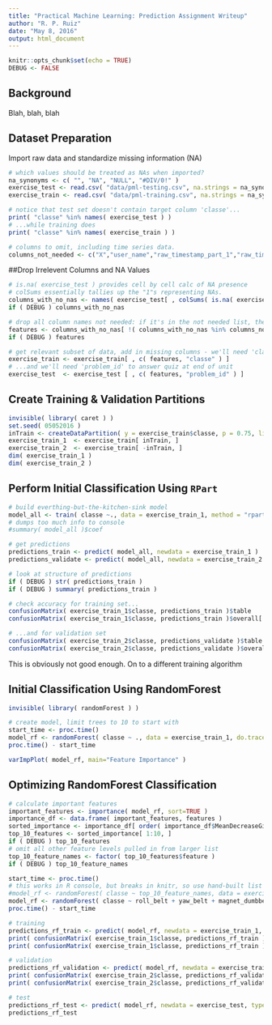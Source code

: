 ```yaml
---
title: "Practical Machine Learning: Prediction Assignment Writeup"
author: "R. P. Ruiz"
date: "May 8, 2016"
output: html_document
---
```


```r
knitr::opts_chunk$set(echo = TRUE)
DEBUG <- FALSE
```

## Background

Blah, blah, blah

## Dataset Preparation

Import raw data and standardize missing information (NA)

```r
# which values should be treated as NAs when imported?
na_synonyms <- c( "", "NA", "NULL", "#DIV/0!" )
exercise_test <- read.csv( "data/pml-testing.csv", na.strings = na_synonyms )
exercise_train <- read.csv( "data/pml-training.csv", na.strings = na_synonyms )
```

```r
# notice that test set doesn't contain target column 'classe'...
print( "classe" %in% names( exercise_test ) )
# ...while training does
print( "classe" %in% names( exercise_train ) )

# columns to omit, including time series data. 
columns_not_needed <- c("X","user_name","raw_timestamp_part_1","raw_timestamp_part_2","cvtd_timestamp","new_window","num_window", "problem_id" )
```

##Drop Irrelevent Columns and NA Values
```r

# is.na( exercise_test ) provides cell by cell calc of NA presence
# colSums essentially tallies up the "1"s representing NAs.
columns_with_no_nas <- names( exercise_test[ , colSums( is.na( exercise_test ) ) == 0 ] )
if ( DEBUG ) columns_with_no_nas

# drop all column names not needed: if it's in the not needed list, then omit from the cleaned list
features <- columns_with_no_nas[ !( columns_with_no_nas %in% columns_not_needed ) ]
if ( DEBUG ) features

# get relevant subset of data, add in missing columns - we'll need 'classe' to train model
exercise_train <- exercise_train[ , c( features, "classe" ) ]
# ...and we'll need 'problem_id' to answer quiz at end of unit
exercise_test  <- exercise_test [ , c( features, "problem_id" ) ]
```
<!--
## Looking for Covariates
```r
str( exercise_train )
# omit the "classe", a character/factor column
cor( exercise_train[ , features ] )[ 1, ]
```
-->

## Create Training & Validation Partitions
```r
invisible( library( caret ) )
set.seed( 05052016 )
inTrain <- createDataPartition( y = exercise_train$classe, p = 0.75, list = FALSE )
exercise_train_1  <- exercise_train[ inTrain, ]
exercise_train_2  <- exercise_train[ -inTrain, ]
dim( exercise_train_1 )
dim( exercise_train_2 )
```

## Perform Initial Classification Using `RPart`
```r
# build everthing-but-the-kitchen-sink model
model_all <- train( classe ~., data = exercise_train_1, method = "rpart" )
# dumps too much info to console
#summary( model_all )$coef

# get predictions
predictions_train <- predict( model_all, newdata = exercise_train_1 )
predictions_validate <- predict( model_all, newdata = exercise_train_2 )

# look at structure of predictions
if ( DEBUG ) str( predictions_train )
if ( DEBUG ) summary( predictions_train )

# check accuracy for training set...
confusionMatrix( exercise_train_1$classe, predictions_train )$table
confusionMatrix( exercise_train_1$classe, predictions_train )$overall[ 'Accuracy' ]

# ...and for validation set
confusionMatrix( exercise_train_2$classe, predictions_validate )$table
confusionMatrix( exercise_train_2$classe, predictions_validate )$overall[ 'Accuracy' ]
```

This is obviously not good enough.  On to a different training algorithm

## Initial Classification Using RandomForest
```r
invisible( library( randomForest ) )

# create model, limit trees to 10 to start with
start_time <- proc.time()
model_rf <- randomForest( classe ~ ., data = exercise_train_1, do.trace = FALSE, ntrees = 10 )
proc.time() - start_time

varImpPlot( model_rf, main="Feature Importance" )
```

## Optimizing RandomForest Classification
```r
# calculate important features
important_features <- importance( model_rf, sort=TRUE )
importance_df <- data.frame( important_features, features )
sorted_importance <- importance_df[ order( importance_df$MeanDecreaseGini, decreasing = TRUE), ]
top_10_features <- sorted_importance[ 1:10, ]
if ( DEBUG ) top_10_features
# omit all other feature levels pulled in from larger list
top_10_feature_names <- factor( top_10_features$feature )
if ( DEBUG ) top_10_feature_names

start_time <- proc.time()
# this works in R console, but breaks in knitr, so use hand-built list instead...
#model_rf <- randomForest( classe ~ top_10_feature_names, data = exercise_train_1, do.trace = FALSE, ntrees = 10 )
model_rf <- randomForest( classe ~ roll_belt + yaw_belt + magnet_dumbbell_z + pitch_forearm + pitch_belt + magnet_dumbbell_y + roll_forearm + magnet_dumbbell_x + accel_dumbbell_y + roll_dumbbell, data = exercise_train_1, do.trace = FALSE, ntrees = 10 )
proc.time() - start_time

# training
predictions_rf_train <- predict( model_rf, newdata = exercise_train_1, type = "class" )
print( confusionMatrix( exercise_train_1$classe, predictions_rf_train )$table )
print( confusionMatrix( exercise_train_1$classe, predictions_rf_train )$overall[ 'Accuracy' ] )

# validation
predictions_rf_validation <- predict( model_rf, newdata = exercise_train_2, type = "class" )
print( confusionMatrix( exercise_train_2$classe, predictions_rf_validation )$table )
print( confusionMatrix( exercise_train_2$classe, predictions_rf_validation )$overall[ 'Accuracy' ] )

# test
predictions_rf_test <- predict( model_rf, newdata = exercise_test, type = "class" )
predictions_rf_test
```